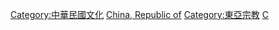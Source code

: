 [[Category:中華民國文化|Category:中華民國文化]]
[[Category:亚洲各国宗教|China, Republic of]]
[[Category:東亞宗教|Category:東亞宗教]]
[[Category:各國宗教|C]]